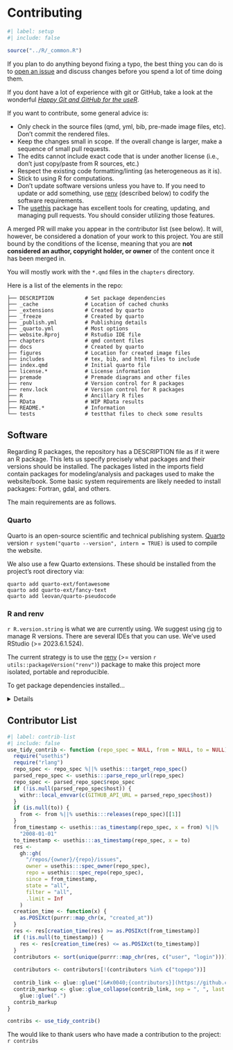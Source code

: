 # Contributing {.unlisted .unnumbered}

```r
#| label: setup
#| include: false

source("../R/_common.R")
```

If you plan to do anything beyond fixing a typo, the best thing you can do is to [open an issue](https://github.com/aml4td/website/issues) and discuss changes before you spend a lot of time doing them. 

If you dont have a lot of experience with git or GitHub, take a look at the wonderful [_Happy Git and GitHub for the useR_](https://happygitwithr.com/). 

If you want to contribute, some general advice is: 

 - Only check in the source files (qmd, yml, bib, pre-made image files, etc). Don't commit the rendered files. 
 - Keep the changes small in scope. If the overall change is larger, make a sequence of small pull requests. 
 - The edits cannot include exact code that is under another license (i.e., don't just copy/paste from R sources, etc.)
 - Respect the existing code formatting/linting (as heterogeneous as it is). 
 - Stick to using R for computations.  
 - Don't update software versions unless you have to. If you need to update or add something, use [renv](https://rstudio.github.io/renv/) (described below) to codify the software requirements.  
 - The [usethis](https://usethis.r-lib.org/) package has excellent tools for creating, updating, and managing pull requests. You should consider utilizing those features. 

A merged PR will make you appear in the contributor list (see below). It will, however, be considered a donation of your work to this project. You are still bound by the conditions of the license, meaning that you are **not considered an author, copyright holder, or owner** of the content once it has been merged in.

You will mostly work with the `*.qmd` files in the `chapters` directory. 

Here is a list of the elements in the repo: 

```
├── DESCRIPTION          # Set package dependencies
├── _cache               # Location of cached chunks  
├── _extensions          # Created by quarto
├── _freeze              # Created by quarto
├── _publish.yml         # Publishing details
├── _quarto.yml          # Most options
├── website.Rproj        # Rstudio IDE file
├── chapters             # qmd content files
├── docs                 # Created by quarto
├── figures              # Location for created image files 
├── includes             # tex, bib, and html files to include
├── index.qmd            # Initial quarto file
├── license.*            # License information
├── premade              # Premade diagrams and other files
├── renv                 # Version control for R packages
├── renv.lock            # Version control for R packages
├── R                    # Ancillary R files
├── RData                # WIP RData results
├── README.*             # Information
└── tests                # testthat files to check some results
```

## Software

Regarding R packages, the repository has a DESCRIPTION file as if it were an R package. This lets us specify precisely what packages and their versions should be installed. The packages listed in the imports field contain packages for modeling/analysis and packages used to make the website/book. 
Some basic system requirements are likely needed to install packages: Fortran, gdal, and others. 

The main requirements are as follows.

### Quarto

Quarto is an open-source scientific and technical publishing system. [Quarto](https://quarto.org/docs/get-started/) version `r system("quarto --version", intern = TRUE)` is used to compile the website. 

We also use a few Quarto extensions. These should be installed from the project's root directory via:

```
quarto add quarto-ext/fontawesome
quarto add quarto-ext/fancy-text
quarto add leovan/quarto-pseudocode
```

### R and renv

`r R.version.string` is what we are currently using. We suggest using [rig](https://github.com/r-lib/rig) to manage R versions. There are several IDEs that you can use. We've used RStudio (>= 2023.6.1.524). 

The current strategy is to use the [renv](https://rstudio.github.io/renv/) (>= version `r utils::packageVersion("renv")`) package to make this project more isolated, portable and reproducible. 

To get package dependencies installed...

<details>

When you open the `website.Rproj` file, the renv package should be automatically installed/updated (if neded). For example: 

```
# Bootstrapping renv 1.0.3 ---------------------------------------------------
- Downloading renv ... OK
- Installing renv  ... OK

The following package(s) will be installed:
- BiocManager [1.30.22]
These packages will be installed into "~/content/aml4td/renv/library/R-4.3/x86_64-apple-darwin20".
```

if you try to compile the book, you probably get and error: 

```
- One or more packages recorded in the lockfile are not installed.
- Use `renv::status()` for more details.
```

You can get more information using `renv::status()` but you can get them installed by first running `renv::activate()`. As an example: 

```
> renv::activate()

Restarting R session...

- Project '~/content/aml4td' loaded. [renv 1.0.3]
- One or more packages recorded in the lockfile are not installed.
- Use `renv::status()` for more details.
```

Since we have package versions recorded in the lockfile, we can installed them using `renv::restore()`. Here is an example of that output: 

```
> renv::restore() 
The following package(s) will be updated:

# Bioconductor ---------------------------------------------------------------
- mixOmics         [* -> mixOmicsTeam/mixOmics]

# CRAN -----------------------------------------------------------------------
- BiocManager      [1.30.22 -> 1.30.21.1]
- lattice          [0.21-9 -> 0.21-8]
- Matrix           [1.6-1.1 -> 1.6-0]
- nlme             [3.1-163 -> 3.1-162]
- rpart            [4.1.21 -> 4.1.19]
- survival         [3.5-7 -> 3.5-5]
- abind            [* -> 1.4-5]

<snip>

- zip              [* -> 2.2.0]
- zoo              [* -> 1.8-12]

# GitHub ---------------------------------------------------------------------
- BiocParallel     [* -> Bioconductor/BiocParallel@devel]
- BiocVersion      [* -> Bioconductor/BiocVersion@devel]
- modeldatatoo     [* -> tidymodels/modeldatatoo@HEAD]
- parsnip          [* -> tidymodels/parsnip@HEAD]
- usethis          [* -> r-lib/usethis@HEAD]

# RSPM -----------------------------------------------------------------------
- bslib            [* -> 0.5.1]
- fansi            [* -> 1.0.5]
- fontawesome      [* -> 0.5.2]
- ggplot2          [* -> 3.4.4]
- htmltools        [* -> 0.5.6.1]
- withr            [* -> 2.5.1]

Do you want to proceed? [Y/n]: y

# Downloading packages -------------------------------------------------------
- Downloading BiocManager from CRAN ...         OK [569 Kb in 0.19s]
- Downloading nlme from CRAN ...                OK [828.7 Kb in 0.19s]
- Downloading BH from CRAN ...                  OK [12.7 Mb in 0.4s]
- Downloading BiocVersion from GitHub ...       OK [826 bytes in 0.37s]

<snip>

```

Depending on whether you have to install packages from source, you may need to install some system dependencies and try again (I had to install `libgit2` the last time I did this). 

Once you have everything installed, we recommend installing the underlying torch computational libraries. You can do this by loading the torch package A download will automatically begin if you need one. 

</details>


## Contributor List

```r
#| label: contrib-list
#| include: false
use_tidy_contrib <- function (repo_spec = NULL, from = NULL, to = NULL) {
  require("usethis")
  require("rlang")
  repo_spec <- repo_spec %||% usethis:::target_repo_spec()
  parsed_repo_spec <- usethis:::parse_repo_url(repo_spec)
  repo_spec <- parsed_repo_spec$repo_spec
  if (!is.null(parsed_repo_spec$host)) {
    withr::local_envvar(c(GITHUB_API_URL = parsed_repo_spec$host))
  }
  if (is.null(to)) {
    from <- from %||% usethis:::releases(repo_spec)[[1]]
  }
  from_timestamp <- usethis:::as_timestamp(repo_spec, x = from) %||%
    "2008-01-01"
  to_timestamp <- usethis:::as_timestamp(repo_spec, x = to)
  res <-
    gh::gh(
      "/repos/{owner}/{repo}/issues",
      owner = usethis:::spec_owner(repo_spec),
      repo = usethis:::spec_repo(repo_spec),
      since = from_timestamp,
      state = "all",
      filter = "all",
      .limit = Inf
    )
  creation_time <- function(x) {
    as.POSIXct(purrr::map_chr(x, "created_at"))
  }
  res <- res[creation_time(res) >= as.POSIXct(from_timestamp)]
  if (!is.null(to_timestamp)) {
    res <- res[creation_time(res) <= as.POSIXct(to_timestamp)]
  }
  contributors <- sort(unique(purrr::map_chr(res, c("user", "login"))))
  
  contributors <- contributors[!(contributors %in% c("topepo"))]
  
  contrib_link <- glue::glue("[&#x0040;{contributors}](https://github.com/{contributors})")
  contrib_markup <- glue::glue_collapse(contrib_link, sep = ", ", last = ", and ") +
    glue::glue(".")
  contrib_markup
}

contribs <- use_tidy_contrib()
```

The would like to thank users who have made a contribution to the project: `r contribs`
